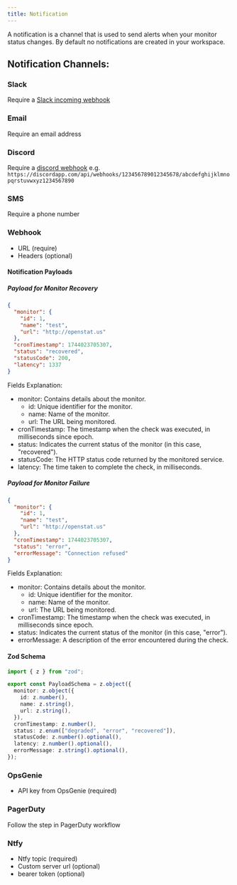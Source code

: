 ```yaml
---
title: Notification
---
```


A notification is a channel that is used to send alerts when your monitor status changes. By default no notifications are created in your workspace.


## Notification Channels:

### Slack

Require a [Slack incoming webhook](https://api.slack.com/incoming-webhooks)

### Email

Require an email address

### Discord

Require a [discord webhook](https://support.discord.com/hc/en-us/articles/228383668
) e.g. `https://discordapp.com/api/webhooks/123456789012345678/abcdefghijklmnopqrstuvwxyz1234567890`

### SMS

Require a phone number

### Webhook

- URL (require)
- Headers (optional)

#### Notification Payloads

##### Payload for Monitor Recovery

```json
{
  "monitor": {
    "id": 1,
    "name": "test",
    "url": "http://openstat.us"
  },
  "cronTimestamp": 1744023705307,
  "status": "recovered",
  "statusCode": 200,
  "latency": 1337
}
```


Fields Explanation:
-	monitor: Contains details about the monitor.
    -	id: Unique identifier for the monitor.
    -	name: Name of the monitor.
    -	url: The URL being monitored.
-	cronTimestamp: The timestamp when the check was executed, in milliseconds since epoch.
-	status: Indicates the current status of the monitor (in this case, "recovered").
-	statusCode: The HTTP status code returned by the monitored service.
-	latency: The time taken to complete the check, in milliseconds.


##### Payload for Monitor Failure

```json
{
  "monitor": {
    "id": 1,
    "name": "test",
    "url": "http://openstat.us"
  },
  "cronTimestamp": 1744023705307,
  "status": "error",
  "errorMessage": "Connection refused"
}
```

Fields Explanation:

-	monitor: Contains details about the monitor.
    -	id: Unique identifier for the monitor.
  	-	name: Name of the monitor.
  	-	url: The URL being monitored.
-	cronTimestamp: The timestamp when the check was executed, in milliseconds since epoch.
-	status: Indicates the current status of the monitor (in this case, "error").
-	errorMessage: A description of the error encountered during the check.


#### Zod Schema


```ts
import { z } from "zod";

export const PayloadSchema = z.object({
  monitor: z.object({
    id: z.number(),
    name: z.string(),
    url: z.string(),
  }),
  cronTimestamp: z.number(),
  status: z.enum(["degraded", "error", "recovered"]),
  statusCode: z.number().optional(),
  latency: z.number().optional(),
  errorMessage: z.string().optional(),
});
````

### OpsGenie

- API key from OpsGenie (required)

### PagerDuty

Follow the step in PagerDuty workflow

### Ntfy

- Ntfy topic (required)
- Custom server url (optional)
- bearer token (optional)

